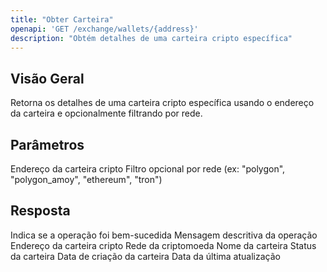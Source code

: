```yaml
---
title: "Obter Carteira"
openapi: 'GET /exchange/wallets/{address}'
description: "Obtém detalhes de uma carteira cripto específica"
---
```


## Visão Geral

Retorna os detalhes de uma carteira cripto específica usando o endereço da carteira e opcionalmente filtrando por rede.

## Parâmetros

<ParamField path="path" type="object">
  <ParamField path="address" type="string" required>
    Endereço da carteira cripto
  </ParamField>
</ParamField>

<ParamField path="query" type="object">
  <ParamField path="network" type="string" required>
    Filtro opcional por rede (ex: "polygon", "polygon_amoy", "ethereum", "tron")
  </ParamField>
</ParamField>

## Resposta

<ResponseField name="success" type="boolean">
  Indica se a operação foi bem-sucedida
</ResponseField>

<ResponseField name="message" type="string">
  Mensagem descritiva da operação
</ResponseField>

<ResponseField name="data" type="object">
  <ResponseField name="address" type="string">
    Endereço da carteira cripto
  </ResponseField>

  <ResponseField name="network" type="string">
    Rede da criptomoeda
  </ResponseField>

  <ResponseField name="name" type="string">
    Nome da carteira
  </ResponseField>

  <ResponseField name="status" type="string">
    Status da carteira
  </ResponseField>

  <ResponseField name="createdAt" type="string" format="date-time">
    Data de criação da carteira
  </ResponseField>

  <ResponseField name="updatedAt" type="string" format="date-time">
    Data da última atualização
  </ResponseField>
</ResponseField>

